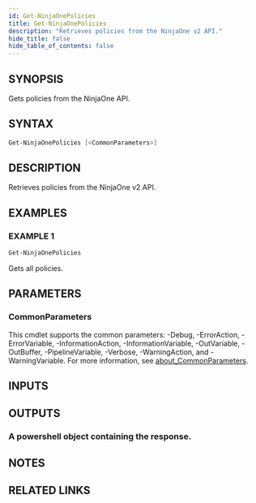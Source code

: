 ```yaml
---
id: Get-NinjaOnePolicies
title: Get-NinjaOnePolicies
description: "Retrieves policies from the NinjaOne v2 API."
hide_title: false
hide_table_of_contents: false
---
```


## SYNOPSIS

Gets policies from the NinjaOne API.

## SYNTAX

```powershell
Get-NinjaOnePolicies [<CommonParameters>]
```

## DESCRIPTION

Retrieves policies from the NinjaOne v2 API.

## EXAMPLES

### EXAMPLE 1

```powershell
Get-NinjaOnePolicies
```

Gets all policies.

## PARAMETERS

### CommonParameters

This cmdlet supports the common parameters: -Debug, -ErrorAction, -ErrorVariable, -InformationAction, -InformationVariable, -OutVariable, -OutBuffer, -PipelineVariable, -Verbose, -WarningAction, and -WarningVariable. For more information, see [about_CommonParameters](http://go.microsoft.com/fwlink/?LinkID=113216).

## INPUTS

## OUTPUTS

### A powershell object containing the response.

## NOTES

## RELATED LINKS
